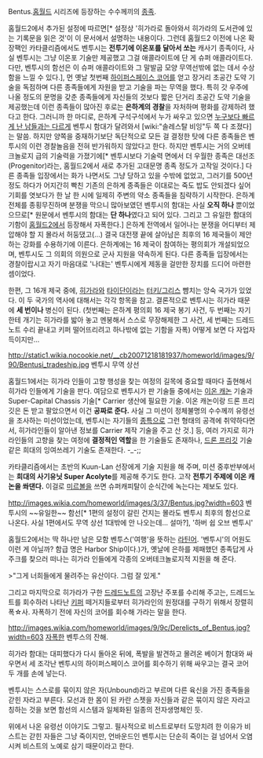 Bentus.[[홈월드]] 시리즈에 등장하는 수수께끼의 [[종족]].

홈월드2에서 추가된 설정에 따르면[* 설정상 '히가라로 돌아와서 히가라의 도서관에 있는 기록문을 읽은 것'이 이 문서에서 설명하는 내용이다. 그런데 홈월드2 이전에 나온 확장팩인 카타클리즘에서도 벤투시는 '''전투기에 이온포를 달아서 쏘는''' 캐사기 종족이다, 사실 벤투시는 그냥 이온포 기술만 제공했고 그걸 애콜라이트에 단 게 슈퍼 애콜라이트다. 다만, 벤투시의 함선은 이 슈퍼 애콜라이트와 그 말발굽 모양 무역선밖에 없는 데서 수상함을 느낄 수 있다.], 먼 옛날 첫번째 [[하이퍼스페이스 코어]]를 얻고 장거리 초공간 도약 기술을 독점하며 다른 종족들에게 자원을 받고 기술을 파는 무역을 했다. 특히 갓 우주에 나올 정도의 문명을 갖춘 종족들에게 자신들의 것보다 짧은 단거리 초공간 도약 기술을 제공했는데 이런 종족들이 많아진 후로는 '''은하계의 경찰'''을 자처하며 평화를 강제하려 했다고 한다. 그러니까 한 마디로, 은하계 구석구석에서 누가 싸우고 있으면 [[누구보다 빠르게 난 남들과는 다르게]] 벤투시 함대가 달려와서 [wiki:"솔레스탈 비잉"두 쪽 다 조졌다]는 말씀. 하지만 양쪽을 중재하기보단 독단적으로 모든 걸 결정한 탓에 다른 종족들은 벤투시의 이런 경찰놀음을 전혀 반가워하지 않았다고 한다. 하지만 벤투시는 거의 오버테크놀로지 급의 기술력을 가졌기에[* 벤투시보다 기술력 면에서 더 우월한 종족은 대선조(Progenitor)라는, 홈월드2에서 새로 추가된 고대문명 종족 정도가 고작일 것이다.] 다른 종족들 입장에서는 화가 나면서도 그냥 당하고 있을 수밖에 없었고, 그러기를 500년 정도 하다가 어지간히 빡친 기존의 은하계 종족들은 이대로는 죽도 밥도 안되겠다 싶어 기회를 엿보다가 한 날 한 시에 일제히 주변의 약소 종족들을 침략하기 시작한다. 은하계 전체를 종횡무진하며 분쟁을 막으니 많아보였던 벤투시의 함대는 사실 '''오직 하나''' 뿐이었으므로[* 원문에서 벤투시의 함대는 '''단 하나'''였다고 되어 있다. 그리고 그 유일한 함대의 기함이 [[홈월드2]]에서 등장해서 자폭한다.] 은하계 전역에서 일어나는 분쟁을 어디부터 제압해야 할 지 몰라서 허둥댔고(...) 결국 대전쟁 끝에 살아남은 최후의 16 제국들이 제안하는 강화를 수용하기에 이른다. 은하계에는 16 제국이 참여하는 평의회가 개설되었으며, 벤투시도 그 의회의 의원으로 군사 지원을 약속하게 된다. 다른 종족들 입장에서는 경찰이랍시고 자기 마음대로 '나대는' 벤투시에게 제동을 걸만한 장치를 드디어 마련한 셈이었다.

한편, 그 16개 제국 중에, [[히가라]]와 [[타이단]]이라는 [[터키/그리스]] 뺨치는 앙숙 국가가 있었다. 이 두 국가의 역사에 대해서는 각각 항목을 참고. 결론적으로 벤투시는 히가라 때문에 '''세 번이나''' 병신이 된다. (첫번째는 은하계 평의회 16 제국 봉기 사건, 두 번째는 자기한테 개기는 히가라를 밟아 놓고 멘붕해서 스스로 무장해제한 그 사건, 세 번째는 드레드노트 수리 끝내고 키퍼 떨어뜨리려고 하나밖에 없는 기함을 자폭) 어떻게 보면 다 자업자득이지만...

http://static1.wikia.nocookie.net/__cb20071218181937/homeworld/images/9/90/Bentusi_tradeship.jpg
벤투시 무역 상선

홈월드1에서는 히가라 인들이 고향 행성을 찾는 여정의 길목에 중요할 때마다 출현해서 히가라 인들에게 기술을 판다. 여담으로 벤투시가 판 기술들 중에서는 [[이온 캐논]] 기술과 Super-Capital Chassis 기술[* Carrier 생산에 필요한 기술. 이온 캐논이랑 드론 프리깃은 돈 받고 팔았으면서 이건 '''공짜로 준다.''' 사실 그 미션이 정체불명의 수수께끼 유령선을 조사하는 미션이었는데, 벤투시는 자기들의 [[종특]]으로 그런 형태의 공격에 취약하다면서, 히가라인들이 알아낸 정보를 Carrier 제작 기술을 주고 산 것.] 등, 여러 가지로 히가라인들의 고향을 찾는 여정에 '''결정적인 역할'''을 한 기술들도 존재하나, [[드론 프리깃]] 기술 같은 희대의 잉여쓰레기 기술도 존재한다. -_-;; 

카타클리즘에서는 초반의 Kuun-Lan 선장에게 기술 지원을 해 주며, 미션 중후반부에서는 '''희대의 사기유닛 Super Acolyte'''를 제공해 주기도 한다. 고작 '''전투기 주제에 이온 캐논을 쏴댄다.''' 이걸로 [[미르볼]]을 쓰면 슈퍼캐피탈이 순식간에 녹는다는 제보도 있다. 

http://images.wikia.com/homeworld/images/3/37/Bentus.jpg?width=603
벤투시의 ~~유일한~~ 함선[* 1편의 설정이 갈린 건지는 몰라도 벤투시 최후의 함선으로 나온다. 사실 1편에서도 무역 상선 1대밖에 안 나오는데... 설마?], '하버 쉽 오브 벤투시'

홈월드2에서는 딱 하나만 남은 모함 벤투스('여행'을 뜻하는 [[라틴어]]. '벤투시'의 어원도 이런 게 아닐까? 함급 명은 Harbor Ship이다.)가, 옛날에 은하를 제패했던 종족답게 사주크를 찾으러 떠나는 히가라 인들에게 각종의 오버테크놀로지적 지원을 해 준다. 

>"그게 너희들에게 물려주는 유산이다. 그럼 잘 있게."

그리고 마지막으로 히가라가 구한 [[드레드노트]]의 고장난 주포를 수리해 주고는, 드레드노트를 회수하러 나타난 [[키퍼]] 떼거지들로부터 히가라인의 원정대를 구하기 위해서 장렬히 폭☆사. 자폭하기 전에 자신의 코어를 회수해 가라는 말을 한다.

http://images.wikia.com/homeworld/images/9/9c/Derelicts_of_Bentus.jpg?width=603
[[자폭]]한 벤투스의 잔해.

히가라 함대는 대피했다가 다시 돌아온 뒤에, 폭발을 발견하고 몰려온 베이거 함대와 싸우면서 세 조각난 벤투시의 하이퍼스페이스 코어를 회수하기 위해 싸우고는 결국 코어 두 개를 손에 넣는다.

벤투시는 스스로를 묶이지 않은 자(Unbound)라고 부르며 다른 육신을 가진 종족들을 갇힌 자라고 부른다. 모선과 한 몸이 된 카란 스젯을 자신들과 같은 묶이지 않은 자라고 칭하는 것을 보면 함선의 시스템과 일체화된 일종의 전자생명체인 듯. 

위에서 나온 유령선 이야기도 그렇고. 필사적으로 비스트로부터 도망치려 한 이유가 비스트는 갇힌 자들은 그냥 죽이지만, 언바운드인 벤투시는 단순히 죽이는 걸 넘어서 오염시켜 비스트의 노예로 삼기 때문이라고 한다.
